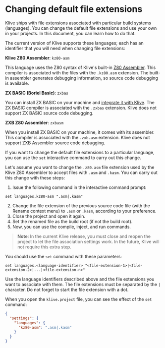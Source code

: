 # Changing default file extensions

Klive ships with file extensions associated with particular build systems (languages). You can change the default file extensions and use your own in your projects. In this document, you can learn how to do that.

The current version of Klive supports these languages; each has an identifier that you will need when changing file extensions:

**Klive Z80 Assembler**: `kz80-asm`

This language uses the Z80 syntax of Klive's built-in [Z80 Assembler](/z80-assembly/z80-assembler). This compiler is associated with the files with the `.kz80.asm` extension. The built-in assembler generates debugging information, so source code debugging is available.

**ZX BASIC (Boriel Basic)**: `zxbas`

You can install ZX BASIC on your machine and [integrate it with Klive](/working-with-ide/zxb). The ZX BASIC compiler is associated with the `.zxbas` extension. Klive does not support ZX BASIC source code debugging.

**ZXB Z80 Assembler**: `zxbasm`

When you install ZX BASIC on your machine, it comes with its assembler. This compiler is associated with the `.zxb.asm` extension. Klive does not support ZXB Assembler source code debugging.

If you want to change the default file extensions to a particular language, you can use the `set` interactive command to carry out this change.

Let's assume you want to change the `.z80.asm` file extension used by the Klive Z80 Assembler to accept files with `.asm` and `.kasm`. You can carry out this change with these steps:

1. Issue the following command in the interactive command prompt:

```text
set languages.kz80-asm ".asm|.kasm"
```

2. Change the file extension of the previous source code file (with the Rename context menu) to `.asm` or `.kasm`, according to your preference.
3. Close the project and open it again.
4. Set the renamed file as the build root (if not the build root).
5. Now, you can use the compile, inject, and run commands.

> **Note**: In the current Klive release, you must close and reopen the project to let the file association settings work. In the future, Klive will not require this extra step.

You should use the `set` command with these parameters:

```text
set languages.<language-identifier> "<file-extension-1>|<file-extension-2>|...|<file-extension-n>"
```

Use the language identifiers described above and the file extensions you want to associate with them. The file extensions must be separated by the `|` character. Do not forget to start the file extension with a dot.

When you open the `klive.project` file, you can see the effect of the `set` command:

```json
{
  "settings": {
    "languages": {
      "kz80-asm": ".asm|.kasm"
    }
  }
}
```
